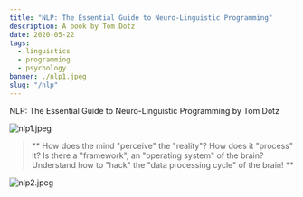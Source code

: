 ---
title: "NLP: The Essential Guide to Neuro-Linguistic Programming"
description: A book by Tom Dotz
date: 2020-05-22
tags:
  - linguistics
  - programming
  - psychology
banner: ./nlp1.jpeg
slug: "/nlp"
---

NLP: The Essential Guide to Neuro-Linguistic Programming by Tom Dotz

![nlp1.jpeg](nlp1.jpeg)

> ** How does the mind "perceive" the "reality"? How does it "process" it? Is there a "framework", an "operating system" of the brain? Understand how to "hack" the "data processing cycle" of the brain! **

![nlp2.jpeg](nlp2.jpeg)